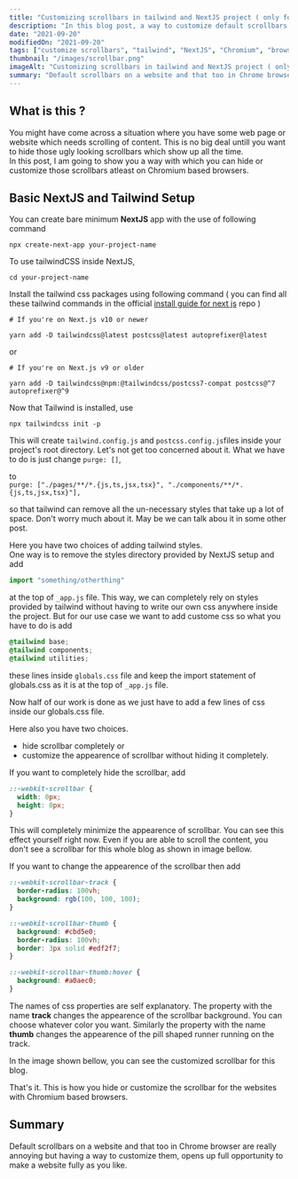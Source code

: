 ```yaml
---
title: "Customizing scrollbars in tailwind and NextJS project ( only for Chromium based browsers )"
description: "In this blog post, a way to customize default scrollbars in chromium based browsers is shown"
date: "2021-09-20"
modifiedOn: "2021-09-20"
tags: ["customize scrollbars", "tailwind", "NextJS", "Chromium", "browsers"]
thumbnail: "/images/scrollbar.png"
imageAlt: "Customizing scrollbars in tailwind and NextJS project ( only for Chromium based browsers )"
summary: "Default scrollbars on a website and that too in Chrome browser are really annoying but having a way to customize them, opens up full opportunity to make a website fully as you like."
---
```


<BlogNextImage alt="banner" shouldPreload={true} url="/images/scrollbar.png" />

## What is this ?

You might have come across a situation where you have some web page or website which needs scrolling of content.
This is no big deal untill you want to hide those ugly looking scrollbars which show up all the time.  
In this post, I am going to show you a way with which you can hide or customize those scrollbars atleast on Chromium based browsers.

## Basic NextJS and Tailwind Setup

You can create bare minimum **NextJS** app with the use of following command

```
npx create-next-app your-project-name
```

To use tailwindCSS inside NextJS,

```
cd your-project-name
```

Install the tailwind css packages using following command ( you can find all these tailwind commands in the official [install guide for next js](https://tailwindcss.com/docs/guides/nextjs) repo )

```
# If you're on Next.js v10 or newer

yarn add -D tailwindcss@latest postcss@latest autoprefixer@latest
```

or

```
# If you're on Next.js v9 or older

yarn add -D tailwindcss@npm:@tailwindcss/postcss7-compat postcss@^7 autoprefixer@^9
```

Now that Tailwind is installed, use

```
npx tailwindcss init -p
```

This will create `tailwind.config.js` and `postcss.config.js`files inside your project's root directory. Let's not get too concerned about it. What we have to do is just change
`purge: []`,

to  
`purge: ["./pages/**/*.{js,ts,jsx,tsx}", "./components/**/*.{js,ts,jsx,tsx}"],`

so that tailwind can remove all the un-necessary styles that take up a lot of space. Don't worry much about it. May be we can talk abou it in some other post.

Here you have two choices of adding tailwind styles.  
One way is to remove the styles directory provided by NextJS setup and add

```jsx
import "something/otherthing"
```


at the top of `_app.js` file.
This way, we can completely rely on styles provided by tailwind without having to write our own css anywhere inside the project. But for our use case we want to add custome css so what you have to do is add

```css
@tailwind base;
@tailwind components;
@tailwind utilities;
```

these lines inside `globals.css` file and keep the import statement of globals.css as it is at the top of `_app.js` file.

Now half of our work is done as we just have to add a few lines of css inside our globals.css file.

Here also you have two choices.

- hide scrollbar completely
  or
- customize the appearence of scrollbar without hiding it completely.

If you want to completely hide the scrollbar, add

```css
::-webkit-scrollbar {
  width: 0px;
  height: 0px;
}
```

This will completely minimize the appearence of scrollbar. You can see this effect yourself right now. Even if you are able to scroll the content, you don't see a scrollbar
for this whole blog as shown in image bellow.

<BlogNextImage
  alt="Image showing web page with default scrollbars on google chrome"
  shouldPreload={true}
  url="/images/without.png"
/>

If you want to change the appearence of the scrollbar then add

```css
::-webkit-scrollbar-track {
  border-radius: 100vh;
  background: rgb(100, 100, 100);
}

::-webkit-scrollbar-thumb {
  background: #cbd5e0;
  border-radius: 100vh;
  border: 3px solid #edf2f7;
}

::-webkit-scrollbar-thumb:hover {
  background: #a0aec0;
}
```

The names of css properties are self explanatory.
The property with the name **track** changes the appearence of the scrollbar background.
You can choose whatever color you want.
Similarly the property with the name **thumb** changes the appearence of the pill shaped runner running on the track.

In the image shown bellow, you can see the customized scrollbar for this blog.

<BlogNextImage
  alt="Image showing web page with customized scrollbars"
  shouldPreload={true}
  url="/images/with.png"
/>

That's it. This is how you hide or customize the scrollbar for the websites with Chromium based browsers.

## Summary

Default scrollbars on a website and that too in Chrome browser
are really annoying but having a way to customize them,
opens up full opportunity to make a website fully as you like.
